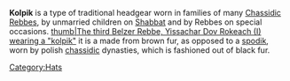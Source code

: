 '''Kolpik''' is a type of traditional headgear worn in families of many [[Chassidic]] [[Rebbes]], by unmarried children on [[Shabbat]] and by Rebbes on special occasions.
[[image:Belz1.jpg|thumb|The third Belzer Rebbe, Yissachar Dov Rokeach (I) wearing a "kolpik"]]
it is a made from brown fur, as opposed to a [[spodik]], worn by polish [[chassidic]] dynasties, which is fashioned out of black fur.
{{judaism-stub}}
{{clothing-stub}}
{{no references}}
[[Category:Hats]]